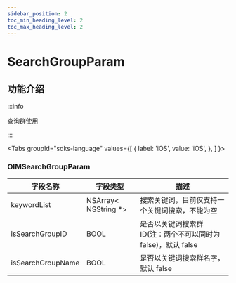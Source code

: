 ```yaml
---
sidebar_position: 2
toc_min_heading_level: 2
toc_max_heading_level: 2
---
```


# SearchGroupParam

## 功能介绍

:::info

查询群使用

:::

<Tabs
groupId="sdks-language"
values={[
{ label: 'iOS', value: 'iOS', },
]
}>

<TabItem value="iOS">

### OIMSearchGroupParam

| 字段名称          | 字段类型              | 描述                                                          |
| ----------------- | --------------------- | ------------------------------------------------------------- |
| keywordList       | NSArray< NSString \*> | 搜索关键词，目前仅支持一个关键词搜索，不能为空                |
| isSearchGroupID   | BOOL                  | 是否以关键词搜索群 ID(注：两个不可以同时为 false)，默认 false |
| isSearchGroupName | BOOL                  | 是否以关键词搜索群名字，默认 false                            |

</TabItem>

</Tabs>
